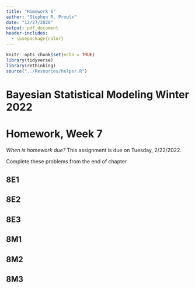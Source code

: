```yaml
---
title: "Homework 6"
author: "Stephen R. Proulx"
date: "12/27/2020"
output: pdf_document
header-includes:
  - \usepackage{color}
---
```


```r
knitr::opts_chunk$set(echo = TRUE)
library(tidyverse)
library(rethinking)
source("../Resources/helper.R")
```
# Bayesian Statistical Modeling Winter 2022
# Homework, Week 7

*When is homework due?* This assignment is due on Tuesday, 2/22/2022. 


Complete these problems from the end of chapter 

## 8E1


## 8E2


## 8E3


## 8M1


## 8M2


## 8M3  



